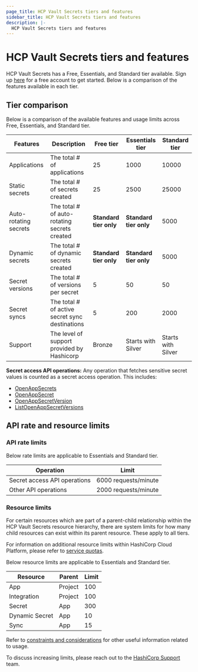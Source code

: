 ```yaml
---
page_title: HCP Vault Secrets tiers and features
sidebar_title: HCP Vault Secrets tiers and features
description: |-
  HCP Vault Secrets tiers and features
---
```

# HCP Vault Secrets tiers and features

HCP Vault Secrets has a Free, Essentials, and Standard tier available. Sign up [here](https://www.hashicorp.com/cloud) for a free account to get started.
Below is a comparison of the features available in each tier.

## Tier comparison

Below is a comparison of the available features and usage limits across Free, Essentials, and Standard tier.

| Features              | Description                                    | Free tier          | Essentials tier      | Standard tier          |
|-----------------------|------------------------------------------------|--------------------|--------------------|--------------------|
| Applications          | The total # of applications                    | 25                 | 1000               | 10000              |
| Static secrets        | The total # of secrets created                 | 25                 | 2500               | 25000              |
| Auto-rotating secrets | The total # of auto-rotating secrets created   | **Standard tier only** | **Standard tier only** | 5000               |
| Dynamic secrets       | The total # of dynamic       secrets created   | **Standard tier only** | **Standard tier only** | 5000               |
| Secret versions       | The total # of versions per secret             | 5                  | 50                 | 50                 |
| Secret syncs          | The total # of active secret sync destinations | 5                  | 200                | 2000               |
| Support               | The level of support provided by Hashicorp     | Bronze             | Starts with Silver | Starts with Silver |

**Secret access API operations:** Any operation that fetches sensitive secret values is counted as a secret access operation. This includes:
- [OpenAppSecrets](/hcp/api-docs/vault-secrets#OpenAppSecrets)
- [OpenAppSecret](/hcp/api-docs/vault-secrets#OpenAppSecret)
- [OpenAppSecretVersion](/hcp/api-docs/vault-secrets#OpenAppSecretVersion)
- [ListOpenAppSecretVersions](/hcp/api-docs/vault-secrets#ListOpenAppSecretVersions)

## API rate and resource limits

### API rate limits

Below rate limits are applicable to Essentials and Standard tier.

| Operation                    | Limit                |
| ---------------------------- | -------------------- |
| Secret access API operations | 6000 requests/minute |
| Other API operations         | 2000 requests/minute |

### Resource limits

For certain resources which are part of a parent-child relationship within the HCP Vault Secrets resource hierarchy, there are system limits for how many child resources can exist within its parent resource. These apply to all tiers.

For information on additional resource limits within HashiCorp Cloud Platform, please refer to [service quotas](/hcp/docs/hcp/admin/support#service-quotas).

Below resource limits are applicable to Essentials and Standard tier.

| Resource       | Parent  | Limit |
|----------------|---------|-------|
| App            | Project | 100   |
| Integration    | Project | 100   |
| Secret         | App     | 300   |
| Dynamic Secret | App     | 10    |
| Sync           | App     | 15    |

Refer to [constraints and considerations](/hcp/docs/vault-secrets/get-started/plan-implementation/constraints-considerations) for other useful information related to usage.

To discuss increasing limits, please reach out to the [HashiCorp Support](https://support.hashicorp.com/hc/en-us/requests/new) team.